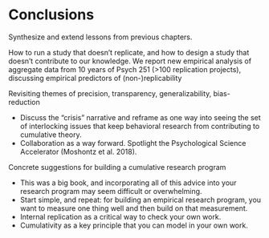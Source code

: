 # Conclusions {#conclusions}

::: {.box .learning_goals}
Synthesize and extend lessons from previous chapters.
:::

::: {.box .case_study}
How to run a study that doesn’t replicate, and how to design a study that doesn’t contribute to our knowledge. We report new empirical analysis of aggregate data from 10 years of Psych 251 (>100 replication projects), discussing empirical predictors of (non-)replicability
:::

Revisiting themes of precision, transparency, generalizability, bias-reduction

- Discuss the “crisis” narrative and reframe as one way into seeing the set of interlocking issues that keep behavioral research from contributing to cumulative theory.
- Collaboration as a way forward. Spotlight the Psychological Science Accelerator (Moshontz et al. 2018).

Concrete suggestions for building a cumulative research program

- This was a big book, and incorporating all of this advice into your research program may seem difficult or overwhelming.
- Start simple, and repeat: for building an empirical research program, you want to measure one thing well and then build on that measurement. 
- Internal replication as a critical way to check your own work. 
- Cumulativity as a key principle that you can model in your own work. 
